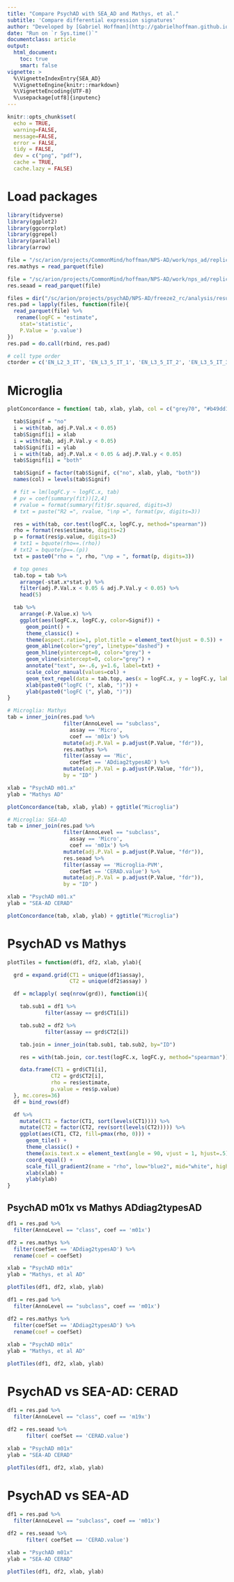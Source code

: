 ```yaml
---
title: "Compare PsychAD with SEA_AD and Mathys, et al."
subtitle: 'Compare differential expression signatures'
author: "Developed by [Gabriel Hoffman](http://gabrielhoffman.github.io/)"
date: "Run on `r Sys.time()`"
documentclass: article
output: 
  html_document:
    toc: true
    smart: false
vignette: >
  %\VignetteIndexEntry{SEA_AD}
  %\VignetteEngine{knitr::rmarkdown}
  %\VignetteEncoding{UTF-8}
  %\usepackage[utf8]{inputenc}
---
```






<!--- 

cd /sc/arion/projects/CommonMind/hoffman/NPS-AD/work/nps_ad/replication/
git pull 




rmarkdown::render("compare.Rmd");



# https://hoffmg01.hpc.mssm.edu/SEA_AD.html

--->



```r
knitr::opts_chunk$set(
  echo = TRUE,
  warning=FALSE,
  message=FALSE,
  error = FALSE,
  tidy = FALSE,
  dev = c("png", "pdf"),
  cache = TRUE,
  cache.lazy = FALSE)
```

# Load packages
```r
library(tidyverse)
library(ggplot2)
library(ggcorrplot)
library(ggrepel)
library(parallel)
library(arrow)
```


```r
file = "/sc/arion/projects/CommonMind/hoffman/NPS-AD/work/nps_ad/replication/Mathys_2023/Mathys_Cell_2023_Major_Cell_Type_dreamlet.parquet"
res.mathys = read_parquet(file)

file = "/sc/arion/projects/CommonMind/hoffman/NPS-AD/work/nps_ad/replication/SEA_AD/SEA_AD_dreamlet.parquet"
res.seaad = read_parquet(file)

files = dir("/sc/arion/projects/psychAD/NPS-AD/freeze2_rc/analysis/results/meta/", pattern = "topTable_meta_.*FE.parquet", full.names=TRUE)
res.pad = lapply(files, function(file){
  read_parquet(file) %>%
   rename(logFC = "estimate", 
    stat='statistic', 
    P.Value = 'p.value')
})
res.pad = do.call(rbind, res.pad)

# cell type order
ctorder = c('EN_L2_3_IT', 'EN_L3_5_IT_1', 'EN_L3_5_IT_2', 'EN_L3_5_IT_3', 'EN_L5_6_NP', 'EN_L6_CT', 'EN_L6_IT', 'EN_NF', 'IN_ADARB2', 'IN_LAMP5', 'IN_PVALB', 'IN_PVALB_CHC', 'IN_SST', 'IN_VIP', 'Oligo', 'OPC', 'Astro', 'Micro_PVM', 'CD8_T', 'PC', 'VLMC','Endo')
```

# Microglia
```r
plotConcordance = function( tab, xlab, ylab, col = c("grey70", "#b49dd1", "#9dd0d1", "red2")){

  tab$Signif = "no"
  i = with(tab, adj.P.Val.x < 0.05)
  tab$Signif[i] = xlab
  i = with(tab, adj.P.Val.y < 0.05)
  tab$Signif[i] = ylab
  i = with(tab, adj.P.Val.x < 0.05 & adj.P.Val.y < 0.05)
  tab$Signif[i] = "both"

  tab$Signif = factor(tab$Signif, c("no", xlab, ylab, "both"))
  names(col) = levels(tab$Signif)

  # fit = lm(logFC.y ~ logFC.x, tab)
  # pv = coef(summary(fit))[2,4]
  # rvalue = format(summary(fit)$r.squared, digits=3)
  # txt = paste("R2 =", rvalue, "\np =", format(pv, digits=3))

  res = with(tab, cor.test(logFC.x, logFC.y, method="spearman"))
  rho = format(res$estimate, digits=2)
  p = format(res$p.value, digits=3)
  # txt1 = bquote(rho==.(rho))
  # txt2 = bquote(p==.(p))
  txt = paste0("rho = ", rho, "\np = ", format(p, digits=3))

  # top genes
  tab.top = tab %>% 
    arrange(-stat.x*stat.y) %>%
    filter(adj.P.Val.x < 0.05 & adj.P.Val.y < 0.05) %>%
    head(5)

  tab %>% 
    arrange(-P.Value.x) %>%
    ggplot(aes(logFC.x, logFC.y, color=Signif)) +
      geom_point() +
      theme_classic() +
      theme(aspect.ratio=1, plot.title = element_text(hjust = 0.5)) +
      geom_abline(color="grey", linetype="dashed") +
      geom_hline(yintercept=0, color="grey") +
      geom_vline(xintercept=0, color="grey") +
      annotate("text", x=-.6, y=1.6, label=txt) +
      scale_color_manual(values=col) +
      geom_text_repel(data = tab.top, aes(x = logFC.x, y = logFC.y, label=ID), box.padding=.6, label.padding=.6, min.segment.length=.1, color="black") +
      xlab(paste0("logFC (", xlab, ")")) +
      ylab(paste0("logFC (", ylab, ")"))
}

# Microglia: Mathys
tab = inner_join(res.pad %>% 
                  filter(AnnoLevel == "subclass", 
                    assay == 'Micro', 
                    coef == 'm01x') %>%
                  mutate(adj.P.Val = p.adjust(P.Value, "fdr")),
                  res.mathys %>% 
                  filter(assay == 'Mic', 
                    coefSet == 'ADdiag2typesAD') %>%
                  mutate(adj.P.Val = p.adjust(P.Value, "fdr")),
                  by = "ID" )

xlab = "PsychAD m01.x"
ylab = "Mathys AD"

plotConcordance(tab, xlab, ylab) + ggtitle("Microglia")

# Microglia: SEA-AD
tab = inner_join(res.pad %>% 
                  filter(AnnoLevel == "subclass", 
                    assay == 'Micro', 
                    coef == 'm01x') %>%
                  mutate(adj.P.Val = p.adjust(P.Value, "fdr")),
                  res.seaad %>% 
                  filter(assay == 'Microglia-PVM', 
                    coefSet == 'CERAD.value') %>%
                  mutate(adj.P.Val = p.adjust(P.Value, "fdr")),
                  by = "ID" )

xlab = "PsychAD m01.x"
ylab = "SEA-AD CERAD"

plotConcordance(tab, xlab, ylab) + ggtitle("Microglia")
```

# PsychAD vs Mathys
```r
plotTiles = function(df1, df2, xlab, ylab){

  grd = expand.grid(CT1 = unique(df1$assay), 
                    CT2 = unique(df2$assay) )

  df = mclapply( seq(nrow(grd)), function(i){

    tab.sub1 = df1 %>% 
            filter(assay == grd$CT1[i])

    tab.sub2 = df2 %>% 
            filter(assay == grd$CT2[i])

    tab.join = inner_join(tab.sub1, tab.sub2, by="ID")

    res = with(tab.join, cor.test(logFC.x, logFC.y, method="spearman"))

    data.frame(CT1 = grd$CT1[i], 
              CT2 = grd$CT2[i], 
              rho = res$estimate,
              p.value = res$p.value)
  }, mc.cores=36)
  df = bind_rows(df)

  df %>%
    mutate(CT1 = factor(CT1, sort(levels(CT1)))) %>%
    mutate(CT2 = factor(CT2, rev(sort(levels(CT2))))) %>%
    ggplot(aes(CT1, CT2, fill=pmax(rho, 0))) +
      geom_tile() +
      theme_classic() +
      theme(axis.text.x = element_text(angle = 90, vjust = 1, hjust=.5)) +
      coord_equal() +
      scale_fill_gradient2(name = "rho", low="blue2", mid="white", high="red2", limits=c(0, .6)) +
      xlab(xlab) +
      ylab(ylab)
}
```

## PsychAD m01x vs Mathys ADdiag2typesAD
```r
df1 = res.pad %>%
  filter(AnnoLevel == "class", coef == 'm01x') 

df2 = res.mathys %>% 
  filter(coefSet == 'ADdiag2typesAD') %>%
  rename(coef = coefSet)

xlab = "PsychAD m01x" 
ylab = "Mathys, et al AD"

plotTiles(df1, df2, xlab, ylab)
```

```r
df1 = res.pad %>%
  filter(AnnoLevel == "subclass", coef == 'm01x') 

df2 = res.mathys %>% 
  filter(coefSet == 'ADdiag2typesAD') %>%
  rename(coef = coefSet)
 
xlab = "PsychAD m01x"
ylab = "Mathys, et al AD"

plotTiles(df1, df2, xlab, ylab)
```


# PsychAD vs SEA-AD: CERAD
```r
df1 = res.pad %>%
  filter(AnnoLevel == "class", coef == 'm19x') 
 
df2 = res.seaad %>% 
      filter( coefSet == 'CERAD.value')

xlab = "PsychAD m01x"
ylab = "SEA-AD CERAD"

plotTiles(df1, df2, xlab, ylab)
```

# PsychAD vs SEA-AD
```r
df1 = res.pad %>%
  filter(AnnoLevel == "subclass", coef == 'm01x') 
 
df2 = res.seaad %>% 
      filter( coefSet == 'CERAD.value')

xlab = "PsychAD m01x"
ylab = "SEA-AD CERAD"

plotTiles(df1, df2, xlab, ylab)
```






